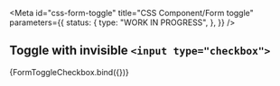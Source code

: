 <!-- @license CC0-1.0 -->


<Meta
  id="css-form-toggle"
  title="CSS Component/Form toggle"
  parameters={{
    status: {
      type: "WORK IN PROGRESS",
    },
  }}
/>

## Toggle with invisible `<input type="checkbox">`

<Canvas>
  <Story
    name="invisible-checkbox-input"
    args={{
      ...defaultArgs,
      id: "0e73edcc-6479-4a9f-9854-9669e5a79ee8",
    }}
  >
    {FormToggleCheckbox.bind({})}
  </Story>
</Canvas>

<ArgsTable story="Toggle with invisible checkbox input" />
